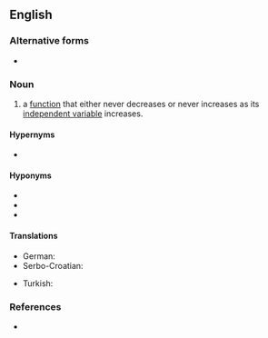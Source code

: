 ==English==

===Alternative forms===
* {{l|en|monotonic function}}

===Noun===
{{en-noun}}

# {{lb|en|mathematics}}a [[function]] that either never decreases or never increases as its [[independent variable]] increases.

====Hypernyms====
* {{l|en|function}}

====Hyponyms====
* {{l|en|monotone nondecreasing function}}
* {{l|en|monotone nonincreasing function}}
* {{l|en|monotonic increasing function}}

====Translations====
{{trans-top|function that never decreases}}
* German: {{t|de|monoton fallende Funktion|f}}
* Serbo-Croatian: {{t|sh|monotona funkcija|f}}
{{trans-mid}}
* Turkish: {{t|tr|monoton azalan fonksiyon}}
{{trans-bottom}}

===References===
* {{pedia}}